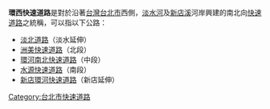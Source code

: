'''環西快速道路'''是對於沿著[[台灣|台灣]][[台北市|台北市]]西側，[[淡水河|淡水河]]及[[新店溪|新店溪]]河岸興建的南北向[[快速道路|快速道路]]之統稱，可以指以下公路：
*[[淡北道路|淡北道路]]（淡水延伸）
*[[洲美快速道路|洲美快速道路]]（北段）
*[[環河南北快速道路|環河南北快速道路]]（中段）
*[[水源快速道路|水源快速道路]]（南段）
*[[新店環河快速道路|新店環河快速道路]]（新店延伸）

{{disambig|Cat=六字消歧义}}
[[Category:台北市快速道路|Category:台北市快速道路]]